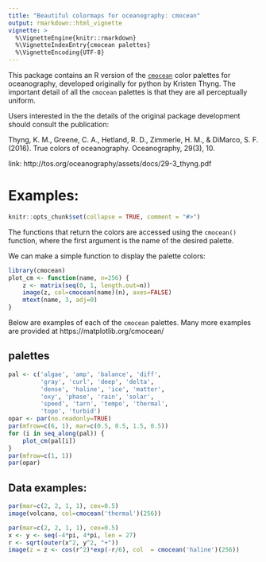 ```yaml
---
title: "Beautiful colormaps for oceanography: cmocean"
output: rmarkdown::html_vignette
vignette: >
  %\VignetteEngine{knitr::rmarkdown}
  %\VignetteIndexEntry{cmocean palettes}
  %\VignetteEncoding{UTF-8}
---
```


This package contains an R version of the [`cmocean`](https://matplotlib.org/cmocean/) color palettes for oceanography, developed originally for python by Kristen Thyng. The important detail of all the `cmocean` palettes is that they are all perceptually uniform.

Users interested in the the details of the original package development should consult the publication:

Thyng, K. M., Greene, C. A., Hetland, R. D., Zimmerle, H. M., & DiMarco, S. F. (2016). True colors of oceanography. Oceanography, 29(3), 10.

link: http://tos.org/oceanography/assets/docs/29-3_thyng.pdf

Examples:
=========

```r
knitr::opts_chunk$set(collapse = TRUE, comment = "#>")
```

The functions that return the colors are accessed using the `cmocean()` function, where the first argument is the name of the desired palette.

We can make a simple function to display the palette colors:
```r
library(cmocean)
plot_cm <- function(name, n=256) {
    z <- matrix(seq(0, 1, length.out=n))
    image(z, col=cmocean(name)(n), axes=FALSE)
    mtext(name, 3, adj=0)
}
```

Below are examples of each of the `cmocean` palettes. Many more examples are provided at https://matplotlib.org/cmocean/

palettes
--------

```r
pal <- c('algae', 'amp', 'balance', 'diff',
         'gray', 'curl', 'deep', 'delta',
         'dense', 'haline', 'ice', 'matter',
         'oxy', 'phase', 'rain', 'solar',
         'speed', 'tarn', 'tempo', 'thermal',
         'topo', 'turbid')
opar <- par(no.readonly=TRUE)
par(mfrow=c(6, 1), mar=c(0.5, 0.5, 1.5, 0.5))
for (i in seq_along(pal)) {
    plot_cm(pal[i])
}
par(mfrow=c(1, 1))
par(opar)
```

Data examples:
--------------

```r
par(mar=c(2, 2, 1, 1), cex=0.5)
image(volcano, col=cmocean('thermal')(256))
```
```r
par(mar=c(2, 2, 1, 1), cex=0.5)
x <- y <- seq(-4*pi, 4*pi, len = 27)
r <- sqrt(outer(x^2, y^2, "+"))
image(z = z <- cos(r^2)*exp(-r/6), col  = cmocean('haline')(256))
```
